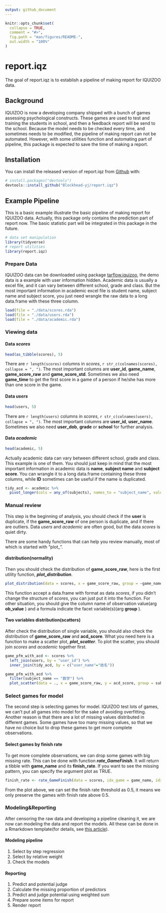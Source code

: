 ```yaml
---
output: github_document
---
```


<!-- README.md is generated from README.Rmd. Please edit that file -->

```r
knitr::opts_chunk$set(
  collapse = TRUE,
  comment = "#>",
  fig.path = "man/figures/README-",
  out.width = "100%"
)
```

# report.iqz

<!-- badges: start -->
<!-- badges: end -->

The goal of report.iqz is to establish a pipeline of making report for IQUIZOO data.

## Background

IQUIZOO is now a developing company shipped with a bunch of games assessing psychological constructs. These games are used to test and training the students in school, and then a feedback report will be send to the school. Because the model needs to be checked every time, and sometimes needs to be modified, the pipeline of making report can not be automated. However, with some utilities function and automating part of pipeline, this package is expected to save the time of making a report.

## Installation

You can install the released version of report.iqz from [Github](https://github.com/) with:

``` r
# install.packages("devtools")
devtools::install_github("Blockhead-yj/report.iqz")
```

## Example Pipeline

This is a basic example illustrate the basic pipeline of making report for IQUIZOO data. Actually, this package only contains the prediction part of report now. The basic statistic part will be integrated in this package in the future.

```r
# data set manipulation
library(tidyverse)
# report utilities
library(report.iqz)
```

### Prepare Data

IQUIZOO data can be downloaded using package [tarflow.iquizoo](http://github.com/psychelzh/tarflow.iquizoo/), the demo data is a example with user information hidden. Academic data is usually a excel file, and it can vary between different school, grade and class. But the most important information in academic excel file is student name, subject name and subject score, you just need wrangle the raw data to a long data.frame with these three column.

```r
load(file = "./data/scores.rda")
load(file = "./data/users.rda")
load(file = "./data/academic.rda")
```

### Viewing data

#### Data *scores*

```r
head(as_tibble(scores), 5)
```

There are `r length(scores)` columns in *scores*, `r str_c(colnames(scores), collapse = ", ")`. The most important columns are **user_id**, **game_name**, **game_score_raw** and **game_score_std**. Sometimes we also need **game_time** to get the first score in a game of a person if he/she has more than one score in the game.

#### Data *users*

```r
head(users, 5)
```

There are `r length(users)` columns in *scores*, `r str_c(colnames(users), collapse = ", ")`. The most important columns are **user_id**, **user_name**. Sometimes we also need **user_dob**, **grade** or **school** for further analysis.

#### Data *academic*

```r
head(academic, 5)
```

Actually academic data can vary between different school, grade and class. This example is one of them. You should just keep in mind that the most important information in academic data is **name**, **subject name** and **subject score**. You can wrangle it to a long data.frame containing these three columns, while **ID** sometimes can be useful if the name is duplicated.

```r
tidy_acd <- academic %>% 
  pivot_longer(cols = any_of(subjects), names_to = "subject_name", values_to = "acd_score")
```

### Manual review 

This step is the beginning of analysis, you should check if the **user** is duplicate, if the **game_score_raw** of one person is duplicate, and if there are outliers. Data *users* and *academic* are often good, but the data *scores* is quiet dirty.

There are some handy functions that can help you review manually, most of which is started with "plot_".

#### distribution(normality)

Then you should check the distribution of **game_score_raw**, here is the first utility function, ***plot_distribution***.

```r
plot_distribution(data = scores, x = game_score_raw, group = ~game_name, bins = 50)
```

This function accept a data.frame with format as data *scores*, if you didn't change the structure of *scores*, you can just put it into the function. For other situation, you should give the column name of observation value(arg **ob_value** ) and a formula indicate the facet variable(s)(arg **group** ).

#### Two variables distribution(scatters)

After check the distribution of single variable, you should also check the distribution of **game_score_raw** and **acd_score**. What you need here is a function to make a scatter plot, ***plot_scatter***. To plot the scatter, you should join *scores* and *academic* together first.

```r
game_pfm_with_acd <- scores %>% 
  left_join(users, by = "user_id") %>% 
  inner_join(tidy_acd, by = c("user_name"="姓名")) 

game_pfm_with_acd %>% 
  filter(subject_name == "数学") %>% 
  plot_scatter(data = ., x = game_score_raw, y = acd_score, group = subject_name~game_name, cor = TRUE)

```

### Select games for model

The second step is selecting games for model. IQUIZOO test lots of games, we can't put all games into model for the sake of avoiding overfitting. Another reason is that there are a lot of missing values distributed in different games. Some games have too many missing values, so that we have no choice but to drop these games to get more complete observations.

#### Select games by finish rate

To get more complete observations, we can drop some games with big missing rate. This can be done with function ***rate_GameFinish***. It will return a tibble with **game_name** and its **finish_rate**. If you want to see the missing pattern, you can specify the argument plot as TRUE.

```r
finish_rate <- rate_GameFinish(data = scores, idx_game = game_name, idx_user = user_id, ob_value = game_score_raw, plot = TRUE)

```
From the plot above, we can set the finish rate threshold as 0.5, it means we only preserve the games with finish rate above 0.5.

### Modeling&Reporting

After censoring the raw data and developing a pipeline cleaning it, we are now can modeling the data and report the models. All these can be done in a Rmarkdown template(for details, see [this article](https://rstudio.github.io/rstudio-extensions/rmarkdown_templates.html)).

#### Modeling pipeline
1. Select by step regression
2. Select by relative weight
3. Check the models

#### Reporting
1. Predict and potential judge 
2. Calculate the missing proportion of predictors
3. Predict and judge potential using weighted sum
4. Prepare some items for report
5. Render report
